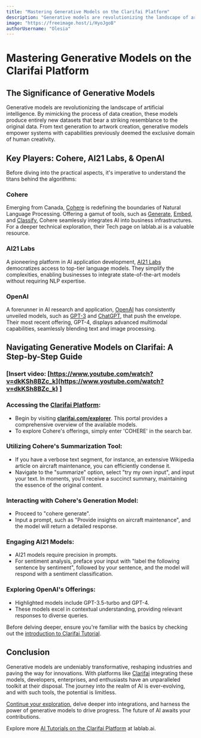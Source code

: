 ```yaml
---
title: "Mastering Generative Models on the Clarifai Platform"
description: "Generative models are revolutionizing the landscape of artificial intelligence. By mimicking the process of data creation, these models produce entirely new datasets that bear a striking resemblance to the original data."
image: "https://freeimage.host/i/HyoJgoB"
authorUsername: "Olesia"
---
```


# Mastering Generative Models on the Clarifai Platform

## **The Significance of Generative Models**

Generative models are revolutionizing the landscape of artificial intelligence. By mimicking the process of data creation, these models produce entirely new datasets that bear a striking resemblance to the original data. From text generation to artwork creation, generative models empower systems with capabilities previously deemed the exclusive domain of human creativity.

## **Key Players: Cohere, AI21 Labs, & OpenAI**

Before diving into the practical aspects, it's imperative to understand the titans behind the algorithms:

### **Cohere**

Emerging from Canada, [Cohere](https://lablab.ai/tech/cohere) is redefining the boundaries of Natural Language Processing. Offering a gamut of tools, such as [Generate](https://lablab.ai/tech/cohere/generate), [Embed](https://lablab.ai/tech/cohere/embed), and [Classify](https://lablab.ai/tech/cohere/classify), Cohere seamlessly integrates AI into business infrastructures. For a deeper technical exploration, their Tech page on lablab.ai is a valuable resource.

### **AI21 Labs**

A pioneering platform in AI application development, [AI21 Labs](https://lablab.ai/tech/ai21-labs) democratizes access to top-tier language models. They simplify the complexities, enabling businesses to integrate state-of-the-art models without requiring NLP expertise.

### **OpenAI**

A forerunner in AI research and application, [OpenAI](https://lablab.ai/tech/openai) has consistently unveiled models, such as [GPT-3](https://lablab.ai/tech/openai/gpt3-5) and [ChatGPT](https://lablab.ai/tech/openai/chatgpt), that push the envelope. Their most recent offering, GPT-4, displays advanced multimodal capabilities, seamlessly blending text and image processing.

## **Navigating Generative Models on Clarifai: A Step-by-Step Guide**

### **[Insert video:** [https://www.youtube.com/watch?v=dkKSh8BZc_k](https://www.youtube.com/watch?v=dkKSh8BZc_k) **]**

### **Accessing the [Clarifai Platform](https://www.clarifai.com/products/platform?utm_campaign=hack&utm_medium=REF&utm_source=lablab)**:

- Begin by visiting **[clarifai.com/explorer](https://clarifai.com/explorer)**. This portal provides a comprehensive overview of the available models.
- To explore Cohere's offerings, simply enter 'COHERE' in the search bar.

### **Utilizing Cohere's Summarization Tool**:

- If you have a verbose text segment, for instance, an extensive Wikipedia article on aircraft maintenance, you can efficiently condense it.
- Navigate to the "summarize" option, select "try my own input", and input your text. In moments, you'll receive a succinct summary, maintaining the essence of the original content.

### **Interacting with Cohere's Generation Model**:

- Proceed to "cohere generate".
- Input a prompt, such as "Provide insights on aircraft maintenance", and the model will return a detailed response.

### **Engaging AI21 Models**:

- AI21 models require precision in prompts.
- For sentiment analysis, preface your input with "label the following sentence by sentiment", followed by your sentence, and the model will respond with a sentiment classification.

### **Exploring OpenAI's Offerings**:

- Highlighted models include GPT-3.5-turbo and GPT-4.
- These models excel in contextual understanding, providing relevant responses to diverse queries.

Before delving deeper, ensure you're familiar with the basics by checking out the [introduction to Clarifai Tutorial](https://www.youtube.com/watch?v=7atDWbJB-Lk).

## **Conclusion**

Generative models are undeniably transformative, reshaping industries and paving the way for innovations. With platforms like [Clarifai](https://lablab.ai/tech/clarifai) integrating these models, developers, enterprises, and enthusiasts have an unparalleled toolkit at their disposal. The journey into the realm of AI is ever-evolving, and with such tools, the potential is limitless.

[Continue your exploration](https://lablab.ai/event), delve deeper into integrations, and harness the power of generative models to drive progress. The future of AI awaits your contributions.

Explore more [AI Tutorials on the Clarifai Platform](https://lablab.ai/t/tech/clarifai) at lablab.ai.
